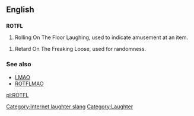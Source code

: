 ==English==

==={{initialism}}===
'''ROTFL'''

# Rolling On The Floor Laughing, used to indicate amusement at an item.

# Retard On The Freaking Loose, used for randomness.

===See also===
*[[LMAO]]
*[[ROTFLMAO]]

[[Category:Internet laughter slang]]
[[Category:Laughter]]

[[pl:ROTFL]]